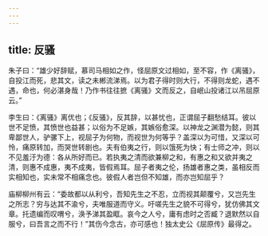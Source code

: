 ```yaml
---
---
---
```

title: 反骚
---

朱子曰：“雄少好辞赋，慕司马相如之作，怪屈原文过相如，至不容，作《离骚》，自投江而死，悲其文，读之未郴流涕焉。以为君子得时则大行，不得则龙蛇，遇不遇，命也，何必湛身哉！乃作书往往摭《离骚》文而反之，自岷山投诸江以吊屈原云。”

李生曰：《离骚》离优也；《反骚》，反其辞，以甚忧也，正谓屈子翻愁结耳。彼以世不足愤，其愤世也益甚；以俗为不足嫉，其嫉俗愈深。以神龙之渊潜为懿，则其卑鄙世人，驴骡下上，视屈子为何物，而视世为何等乎？盖深以为可惜，又深以可怜，痛原转加，而哭世转剧也。夫有伯夷之行，则以饿死为快；有士师之冲，则以不见羞汙为德：各从所好而已。若执夷之清而欲兼柳之和，有惠之和又欲并夷之清，则惠不成惠，夷不成夷，皆假焉耳。屈子者夷之伦，扬雄者惠之类，虽相反而实相知也，实未常不相痛念也。彼假人者岂但不知雄，而亦岂知屈乎？

庙柳柳州有云：“委故都以从利兮，吾知先生之不忍，立而视其颠覆兮，又岂先生之所志？穷与达其不渝兮，夫唯服道而守义。吁嗟先生之貌不可得兮，犹仿佛其文章。托遗编而叹喟兮，涣予涕其盈眶。哀今之人兮，庸有虑时之否臧？退默然以自服兮，曰吾言之而不行！”其伤今念古，亦可感也！独太史公《屈原传》最得之。